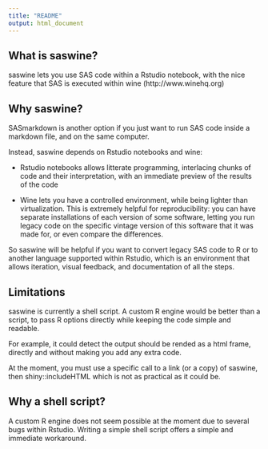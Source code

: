 ```yaml
---
title: "README"
output: html_document
---
```


## What is saswine?

saswine lets you use SAS code within a Rstudio notebook, with the nice feature that SAS is executed within wine (http://www.winehq.org)

## Why saswine?

SASmarkdown is another option if you just want to run SAS code inside a markdown file, and on the same computer.

Instead, saswine depends on Rstudio notebooks and wine:

- Rstudio notebooks allows litterate programming, interlacing chunks of code
and their interpretation, with an immediate preview of the results of the code

- Wine lets you have a controlled environment, while being lighter than virtualization.
This is extremely helpful for reproducibility: you can have separate installations of each version of some software, letting you run legacy code on the specific vintage version of this software that it was made for, or even compare the differences.

So saswine will be helpful if you want to convert legacy SAS code to R or to another language supported within Rstudio, which is an environment that allows iteration, visual feedback, and documentation of all the steps.

## Limitations

saswine is currently a shell script. A custom R engine would be better than a script, to pass R options directly while keeping the code simple and readable.

For example, it could detect the output should be rended as a html frame, directly and without making you add any extra code.

At the moment, you must use a specific call to a link (or a copy) of saswine, then shiny::includeHTML which is not as practical as it could be.

## Why a shell script?

A custom R engine does not seem possible at the moment due to several bugs within Rstudio.
Writing a simple shell script offers a simple and immediate workaround.

